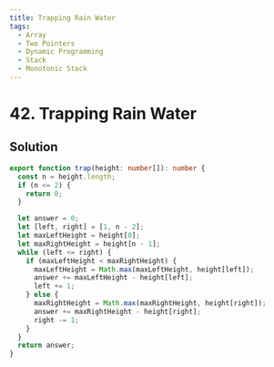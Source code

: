 ```yaml
---
title: Trapping Rain Water
tags:
  - Array
  - Two Pointers
  - Dynamic Programming
  - Stack
  - Monotonic Stack
---
```


# 42. Trapping Rain Water

<Badges>
  <LevelBadge level="hard" />
  <TopicBadge name="Array" slug="array" />
  <TopicBadge name="Two Pointers" slug="two-pointers" />
  <TopicBadge name="Dynamic Programming" slug="dynamic-programming" />
  <TopicBadge name="Stack" slug="stack" />
  <TopicBadge name="Monotonic Stack" slug="monotonic-stack" />
</Badges>

## Solution

```typescript filename="solution.ts" copy
export function trap(height: number[]): number {
  const n = height.length;
  if (n <= 2) {
    return 0;
  }

  let answer = 0;
  let [left, right] = [1, n - 2];
  let maxLeftHeight = height[0];
  let maxRightHeight = height[n - 1];
  while (left <= right) {
    if (maxLeftHeight < maxRightHeight) {
      maxLeftHeight = Math.max(maxLeftHeight, height[left]);
      answer += maxLeftHeight - height[left];
      left += 1;
    } else {
      maxRightHeight = Math.max(maxRightHeight, height[right]);
      answer += maxRightHeight - height[right];
      right -= 1;
    }
  }
  return answer;
}
```

<ProblemLink
  codingSite="leetcode"
  href="https://leetcode.com/problems/trapping-rain-water"
  title="Trapping Rain Water"
/>
